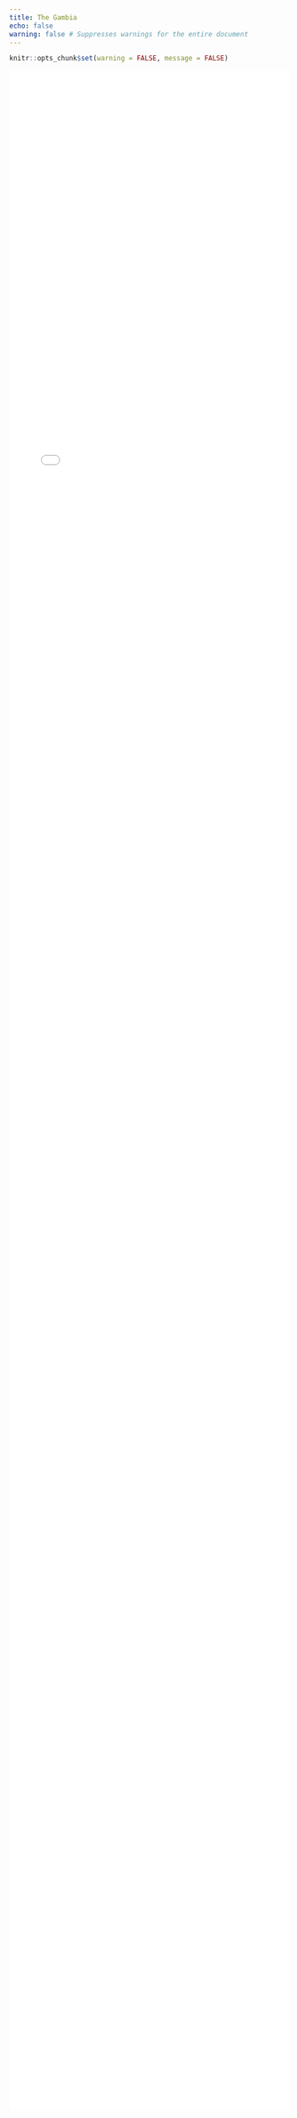 ```yaml
---
title: The Gambia
echo: false
warning: false # Suppresses warnings for the entire document
---
```

```r
knitr::opts_chunk$set(warning = FALSE, message = FALSE) 
```
<iframe src="GMB_species_guide_2025-10-19.html" width="100%" height="94%" frameborder="0" allowfullscreen></iframe>
